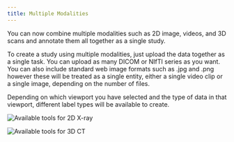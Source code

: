 ```yaml
---
title: Multiple Modalities
---
```


You can now combine multiple modalities such as 2D image, videos, and 3D scans and annotate them all together as a single study.

To create a study using multiple modalities, just upload the data together as a single task. You can upload as many DICOM or NIfTI series as you want. You can also include standard web image formats such as .jpg and .png however these will be treated as a single entity, either a single video clip or a single image, depending on the number of files.

Depending on which viewport you have selected and the type of data in that viewport, different label types will be available to create.&#x20;

![Available tools for 2D X-ray](<../../.gitbook/assets/image (1) (1) (1) (1) (1) (1).png>)

![Available tools for 3D CT](<../../.gitbook/assets/image (8) (1).png>)

